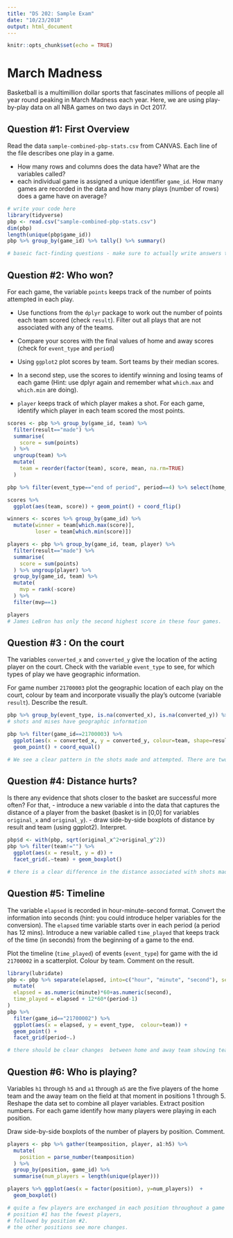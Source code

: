 ```yaml
---
title: "DS 202: Sample Exam"
date: "10/23/2018"
output: html_document
---
```


```r
knitr::opts_chunk$set(echo = TRUE)
```


# March Madness


Basketball is a multimillion dollar sports that fascinates millions of people all year round peaking in March Madness each year.
Here, we are using play-by-play data on all NBA games on two days in Oct 2017. 

## Question #1: First Overview

Read the data `sample-combined-pbp-stats.csv` from CANVAS. 
Each line of the file describes one play in a game. 

- How many rows and columns does the data have? What are the variables called?
- each individual game is assigned a unique identifier `game_id`. How many games are recorded in the data and how many plays (number of rows) does a game have on average?


```r
# write your code here
library(tidyverse)
pbp <- read.csv("sample-combined-pbp-stats.csv")
dim(pbp)
length(unique(pbp$game_id))
pbp %>% group_by(game_id) %>% tally() %>% summary()

# baseic fact-finding questions - make sure to actually write answers to each question, i.e. there are 49 variables and 2386 plays overall. ...
```




## Question #2: Who won? 

For each game, the variable `points` keeps track of the number of points attempted in each play. 

- Use functions from the `dplyr` package to work out the number of points each team scored (check `result`). Filter out all plays that are not associated with any of the teams. 

- Compare your scores with the final values of home and away scores (check for `event_type` and `period`)

- Using `ggplot2` plot scores by team. Sort teams by their median scores.

- In a second step, use the scores to identify winning and losing teams of each game (Hint: use dplyr again and remember what `which.max` and `which.min` are doing). 

- `player` keeps track of which player makes a shot. For each game,  identify which player in each team scored the most points. 


```r
scores <- pbp %>% group_by(game_id, team) %>% 
  filter(result=="made") %>%
  summarise(
    score = sum(points)
  ) %>% 
  ungroup(team) %>%  
  mutate(
    team = reorder(factor(team), score, mean, na.rm=TRUE)
  ) 

pbp %>% filter(event_type=="end of period", period==4) %>% select(home_score, away_score, game_id)

scores %>%
  ggplot(aes(team, score)) + geom_point() + coord_flip()

winners <- scores %>% group_by(game_id) %>%
  mutate(winner = team[which.max(score)], 
         loser = team[which.min(score)])

players <- pbp %>% group_by(game_id, team, player) %>% 
  filter(result=="made") %>%
  summarise(
    score = sum(points)
  ) %>% ungroup(player) %>%
  group_by(game_id, team) %>%
  mutate(
    mvp = rank(-score)
  ) %>% 
  filter(mvp==1)

players
# James LeBron has only the second highest score in these four games. 
```

## Question #3 : On the court

The variables `converted_x` and `converted_y` give the location of the acting player on the court.  Check with the variable `event_type` to see, for which types of play we have geographic information.

For game number  `21700003` plot the geographic location of each play on the court, colour by team and incorporate visually the play's outcome (variable `result`). Describe the result.

```r
pbp %>% group_by(event_type, is.na(converted_x), is.na(converted_y)) %>% tally()
# shots and mises have geographic information

pbp %>% filter(game_id==21700003) %>% 
  ggplot(aes(x = converted_x, y = converted_y, colour=team, shape=result)) + 
  geom_point() + coord_equal()

# We see a clear pattern in the shots made and attempted. There are two tight clusters of shots attempted at the baskets, which spread out as distance increases. At the 3 point lines we can see another set of attempted shots. 
```

## Question #4: Distance hurts?

Is there any evidence that shots closer to the basket are successful more often? For that,
- introduce a new variable `d` into the data that captures the distance of a player from the basket (basket is in [0,0] for variables `original_x` and `original_y`).
- draw side-by-side boxplots of distance by result and team (using ggplot2). Interpret.

```r
pbp$d <- with(pbp, sqrt(original_x^2+original_y^2))
pbp %>% filter(team!="") %>% 
  ggplot(aes(x = result, y = d)) +
  facet_grid(.~team) + geom_boxplot()

# there is a clear difference in the distance associated with shots made and shots missed. Distance does hurt. Shots that were made tend to be closer to the basket.
```

## Question #5: Timeline

The variable `elapsed` is recorded in hour-minute-second format. Convert the information into seconds (hint: you could introduce helper variables for the conversion).
The `elapsed` time variable starts over in each period (a period has 12 mins). Introduce a new variable called `time_played` that keeps track of the time (in seconds) from the beginning of a game to the end.

Plot the timeline (`time_played`) of events (`event_type`) for game with the id `21700002` in a scatterplot. Colour by team. Comment on the result.

```r
library(lubridate)
pbp <- pbp %>% separate(elapsed, into=c("hour", "minute", "second"), sep=":") %>%
  mutate(
  elapsed = as.numeric(minute)*60+as.numeric(second),
  time_played = elapsed + 12*60*(period-1)
)
pbp %>% 
  filter(game_id=="21700002") %>%
  ggplot(aes(x = elapsed, y = event_type,  colour=team)) + 
  geom_point() +
  facet_grid(period~.)

# there should be clear changes  between home and away team showing teams' plays, but on this scale this is hard to see.
```

## Question #6: Who is playing?

Variables `h1` through `h5` and `a1` through `a5` are the five players of the home team and the away team on the field at that moment in positions 1 through 5.
Reshape the data set to combine all player variables. Extract position numbers. For each game identify how many players were playing in each position. 

Draw side-by-side boxplots of the number of players by position. Comment.


```r
players <- pbp %>% gather(teamposition, player, a1:h5) %>%
  mutate(
    position = parse_number(teamposition)
  ) %>%
  group_by(position, game_id) %>%
  summarise(num_players = length(unique(player)))

players %>% ggplot(aes(x = factor(position), y=num_players))  +
  geom_boxplot() 

# quite a few players are exchanged in each position throughout a game (probably about half are from each of the teams - ideally we should distinguish between home and away team)
# position #1 has the fewest players,
# followed by position #2. 
# the other positions see more changes.
```
